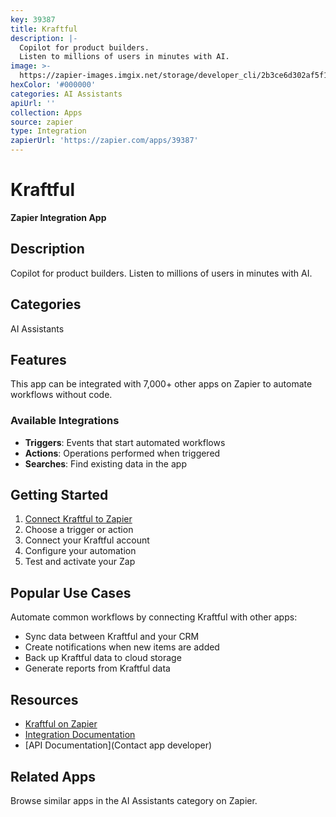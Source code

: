 ```yaml
---
key: 39387
title: Kraftful
description: |-
  Copilot for product builders.
  Listen to millions of users in minutes with AI.
image: >-
  https://zapier-images.imgix.net/storage/developer_cli/2b3ce6d302af5f14c4762542f760f49e.png?auto=format%2Ccompress&ixlib=python-3.0.0&q=50
hexColor: '#000000'
categories: AI Assistants
apiUrl: ''
collection: Apps
source: zapier
type: Integration
zapierUrl: 'https://zapier.com/apps/39387'
---
```

# Kraftful

**Zapier Integration App**

## Description

Copilot for product builders.
Listen to millions of users in minutes with AI.

## Categories

AI Assistants

## Features

This app can be integrated with 7,000+ other apps on Zapier to automate workflows without code.

### Available Integrations

- **Triggers**: Events that start automated workflows
- **Actions**: Operations performed when triggered
- **Searches**: Find existing data in the app

## Getting Started

1. [Connect Kraftful to Zapier](https://zapier.com/apps/39387)
2. Choose a trigger or action
3. Connect your Kraftful account
4. Configure your automation
5. Test and activate your Zap

## Popular Use Cases

Automate common workflows by connecting Kraftful with other apps:

- Sync data between Kraftful and your CRM
- Create notifications when new items are added
- Back up Kraftful data to cloud storage
- Generate reports from Kraftful data

## Resources

- [Kraftful on Zapier](https://zapier.com/apps/39387)
- [Integration Documentation](https://zapier.com/apps/39387/integrations)
- [API Documentation](Contact app developer)

## Related Apps

Browse similar apps in the AI Assistants category on Zapier.

